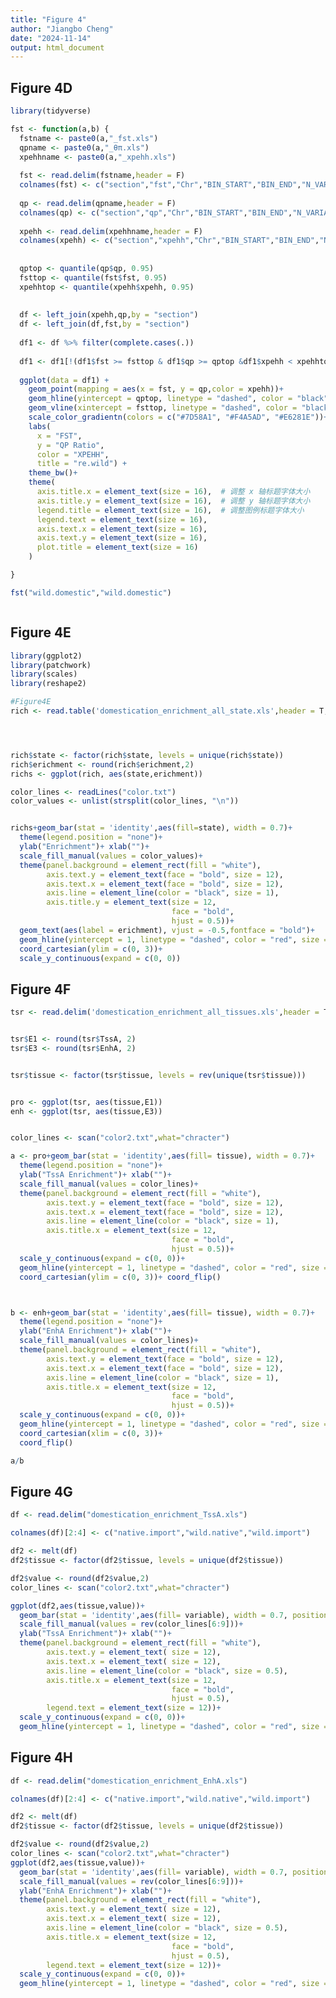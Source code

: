 ```yaml
---
title: "Figure 4"
author: "Jiangbo Cheng"
date: "2024-11-14"
output: html_document
---
```

## Figure 4D

```r
library(tidyverse)

fst <- function(a,b) {
  fstname <- paste0(a,"_fst.xls")
  qpname <- paste0(a,"_θπ.xls")
  xpehhname <- paste0(a,"_xpehh.xls")
  
  fst <- read.delim(fstname,header = F)
  colnames(fst) <- c("section","fst","Chr","BIN_START","BIN_END","N_VARIANTS_fst")
  
  qp <- read.delim(qpname,header = F)
  colnames(qp) <- c("section","qp","Chr","BIN_START","BIN_END","N_VARIANTS1_qp","PI1","N_VARIANTS2_qp","PI2")
  
  xpehh <- read.delim(xpehhname,header = F)
  colnames(xpehh) <- c("section","xpehh","Chr","BIN_START","BIN_END","N_VARIANTS_xpehh")
  
  
  qptop <- quantile(qp$qp, 0.95)
  fsttop <- quantile(fst$fst, 0.95)
  xpehhtop <- quantile(xpehh$xpehh, 0.95)
  
  
  df <- left_join(xpehh,qp,by = "section")
  df <- left_join(df,fst,by = "section")
  
  df1 <- df %>% filter(complete.cases(.))
  
  df1 <- df1[!(df1$fst >= fsttop & df1$qp >= qptop &df1$xpehh < xpehhtop ),]
  
  ggplot(data = df1) + 
    geom_point(mapping = aes(x = fst, y = qp,color = xpehh))+
    geom_hline(yintercept = qptop, linetype = "dashed", color = "black")+
    geom_vline(xintercept = fsttop, linetype = "dashed", color = "black")+
    scale_color_gradientn(colors = c("#7D58A1", "#F4A5AD", "#E6281E"))+
    labs( 
      x = "FST",  
      y = "QP Ratio",  
      color = "XPEHH",
      title = "re.wild") +
    theme_bw()+
    theme(  
      axis.title.x = element_text(size = 16),  # 调整 x 轴标题字体大小  
      axis.title.y = element_text(size = 16),  # 调整 y 轴标题字体大小  
      legend.title = element_text(size = 16),  # 调整图例标题字体大小  
      legend.text = element_text(size = 16),   
      axis.text.x = element_text(size = 16),
      axis.text.y = element_text(size = 16),
      plot.title = element_text(size = 16)    
    )

}

fst("wild.domestic","wild.domestic")



```

## Figure 4E
```r
library(ggplot2)
library(patchwork)
library(scales)
library(reshape2)

#Figure4E
rich <- read.table('domestication_enrichment_all_state.xls',header = T,sep='\t')




rich$state <- factor(rich$state, levels = unique(rich$state))
rich$erichment <- round(rich$erichment,2)
richs <- ggplot(rich, aes(state,erichment))

color_lines <- readLines("color.txt")
color_values <- unlist(strsplit(color_lines, "\n"))


richs+geom_bar(stat = 'identity',aes(fill=state), width = 0.7)+
  theme(legend.position = "none")+
  ylab("Enrichment")+ xlab("")+
  scale_fill_manual(values = color_values)+
  theme(panel.background = element_rect(fill = "white"),
        axis.text.y = element_text(face = "bold", size = 12),
        axis.text.x = element_text(face = "bold", size = 12),
        axis.line = element_line(color = "black", size = 1),
        axis.title.y = element_text(size = 12,      
                                    face = "bold",
                                    hjust = 0.5))+
  geom_text(aes(label = erichment), vjust = -0.5,fontface = "bold")+
  geom_hline(yintercept = 1, linetype = "dashed", color = "red", size = 1.5)+ 
  coord_cartesian(ylim = c(0, 3))+
  scale_y_continuous(expand = c(0, 0))
```


## Figure 4F
```r
tsr <- read.delim('domestication_enrichment_all_tissues.xls',header = T,sep='\t')


tsr$E1 <- round(tsr$TssA, 2)
tsr$E3 <- round(tsr$EnhA, 2)


tsr$tissue <- factor(tsr$tissue, levels = rev(unique(tsr$tissue)))


pro <- ggplot(tsr, aes(tissue,E1))
enh <- ggplot(tsr, aes(tissue,E3))


color_lines <- scan("color2.txt",what="chracter")

a <- pro+geom_bar(stat = 'identity',aes(fill= tissue), width = 0.7)+
  theme(legend.position = "none")+
  ylab("TssA Enrichment")+ xlab("")+
  scale_fill_manual(values = color_lines)+
  theme(panel.background = element_rect(fill = "white"),
        axis.text.y = element_text(face = "bold", size = 12),
        axis.text.x = element_text(face = "bold", size = 12),
        axis.line = element_line(color = "black", size = 1),
        axis.title.x = element_text(size = 12,      
                                    face = "bold",
                                    hjust = 0.5))+
  scale_y_continuous(expand = c(0, 0))+
  geom_hline(yintercept = 1, linetype = "dashed", color = "red", size = 1.5)+
  coord_cartesian(ylim = c(0, 3))+ coord_flip()



b <- enh+geom_bar(stat = 'identity',aes(fill= tissue), width = 0.7)+
  theme(legend.position = "none")+
  ylab("EnhA Enrichment")+ xlab("")+
  scale_fill_manual(values = color_lines)+
  theme(panel.background = element_rect(fill = "white"),
        axis.text.y = element_text(face = "bold", size = 12),
        axis.text.x = element_text(face = "bold", size = 12),
        axis.line = element_line(color = "black", size = 1),
        axis.title.x = element_text(size = 12,     
                                    face = "bold",
                                    hjust = 0.5))+
  scale_y_continuous(expand = c(0, 0))+
  geom_hline(yintercept = 1, linetype = "dashed", color = "red", size = 1.5)+
  coord_cartesian(xlim = c(0, 3))+
  coord_flip()

a/b
```


## Figure 4G
```r
df <- read.delim("domestication_enrichment_TssA.xls")

colnames(df)[2:4] <- c("native.import","wild.native","wild.import")

df2 <- melt(df)
df2$tissue <- factor(df2$tissue, levels = unique(df2$tissue))

df2$value <- round(df2$value,2)
color_lines <- scan("color2.txt",what="chracter")

ggplot(df2,aes(tissue,value))+
  geom_bar(stat = 'identity',aes(fill= variable), width = 0.7, position = "dodge")+
  scale_fill_manual(values = rev(color_lines[6:9]))+
  ylab("TssA Enrichment")+ xlab("")+
  theme(panel.background = element_rect(fill = "white"),
        axis.text.y = element_text( size = 12),
        axis.text.x = element_text( size = 12),
        axis.line = element_line(color = "black", size = 0.5),
        axis.title.x = element_text(size = 12,      
                                    face = "bold",
                                    hjust = 0.5),
        legend.text = element_text(size = 12))+
  scale_y_continuous(expand = c(0, 0))+
  geom_hline(yintercept = 1, linetype = "dashed", color = "red", size = 1)
```


## Figure 4H
```r
df <- read.delim("domestication_enrichment_EnhA.xls")

colnames(df)[2:4] <- c("native.import","wild.native","wild.import")

df2 <- melt(df)
df2$tissue <- factor(df2$tissue, levels = unique(df2$tissue))

df2$value <- round(df2$value,2)
color_lines <- scan("color2.txt",what="chracter")
ggplot(df2,aes(tissue,value))+
  geom_bar(stat = 'identity',aes(fill= variable), width = 0.7, position = "dodge")+
  scale_fill_manual(values = rev(color_lines[6:9]))+
  ylab("EnhA Enrichment")+ xlab("")+
  theme(panel.background = element_rect(fill = "white"),
        axis.text.y = element_text( size = 12),
        axis.text.x = element_text( size = 12),
        axis.line = element_line(color = "black", size = 0.5),
        axis.title.x = element_text(size = 12,    
                                    face = "bold",
                                    hjust = 0.5),
        legend.text = element_text(size = 12))+
  scale_y_continuous(expand = c(0, 0))+
  geom_hline(yintercept = 1, linetype = "dashed", color = "red", size = 1)
```

























